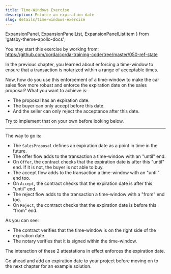```yaml
---
title: Time-Windows Exercise
description: Enforce an expiration date
slug: details/time-windows-exercise
---
```



  ExpansionPanel,
  ExpansionPanelList,
  ExpansionPanelListItem
} from 'gatsby-theme-apollo-docs';

<ExpansionPanel title="Code">

You may start this exercise by working from: https://github.com/corda/corda-training-code/tree/master/050-ref-state

</ExpansionPanel>

In the previous chapter, you learned about enforcing a time-window to ensure that a transaction is notarized within a range of acceptable times.

Now, how do you use this enforcement of a time-window to make the car sales flow more robust and enforce the expiration date on the sales proposal? What you want to achieve is:

* The proposal has an expiration date.
* The buyer can only accept before this date.
* And the seller can only reject the acceptance after this date.

Try to implement that on your own before looking below.

---

The way to go is:

* The `SalesProposal` defines an expiration date as a point in time in the future.
* The offer flow adds to the transaction a time-window with an "until" end.
* On `Offer`, the contract checks that the expiration date is after this "until" end. If it is not, the buyer is not able to buy.
* The accept flow adds to the transaction a time-window with an "until" end too.
* On `Accept`, the contract checks that the expiration date is after this "until" end.
* The reject flow adds to the transaction a time-window with a "from" end too.
* On `Reject`, the contract checks that the expiration date is before this "from" end.

As you can see:

* The contract verifies that the time-window is on the right side of the expiration date.
* The notary verifies that it is signed within the time-window.

The interaction of these 2 attestations in effect enforces the expiration date.

Go ahead and add an expiration date to your project before moving on to the next chapter for an example solution.

